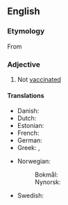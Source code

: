 ==English==

===Etymology===
From {{prefix|en|un|vaccinated}}

===Adjective===
{{en-adj|-}}

# Not [[vaccinated]]

====Translations====
{{trans-top|not vaccinated}}
* Danish: {{t|da|uvaccineret}}
* Dutch: {{t|nl|ongevaccineerd}}
* Estonian: {{t|et|vaktsineerimata}}
* French: {{t|fr|non-vacciné|m}}
* German: {{t+|de|ungeimpft}}
* Greek: {{t+|el|αμπόλιαστος}}, {{t+|el|ανεμβολίαστος|m}}
{{trans-mid}}
* Norwegian:
*: Bokmål: {{t|nb|uvaksinert}}
*: Nynorsk: {{t|nn|uvaksinert}}
* Swedish: {{t+|sv|ovaccinerad}}
{{trans-bottom}}